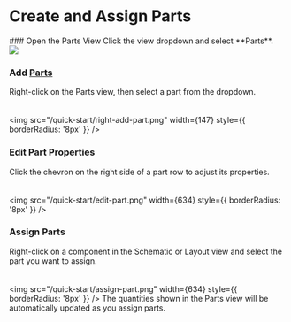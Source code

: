  
# Create and Assign Parts

<Steps>
### Open the Parts View  
Click the view dropdown and select **Parts**.  
<br />  
<img src="/quick-start/parts-view-open.png" width={256} style={{ borderRadius: '8px' }} />

### Add [Parts](/parts)  
Right-click on the Parts view, then select a part from the dropdown.  
<br />  
<img src="/quick-start/right-add-part.png" width={147} style={{ borderRadius: '8px' }} />

### Edit Part Properties  
Click the chevron on the right side of a part row to adjust its properties.  
<br />  
<img src="/quick-start/edit-part.png" width={634} style={{ borderRadius: '8px' }} />

### Assign Parts  
Right-click on a component in the Schematic or Layout view and select the part you want to assign.  
<br />  
<img src="/quick-start/assign-part.png" width={634} style={{ borderRadius: '8px' }} />
<Callout>
  The quantities shown in the Parts view will be automatically updated as you assign parts.
</Callout>
</Steps>